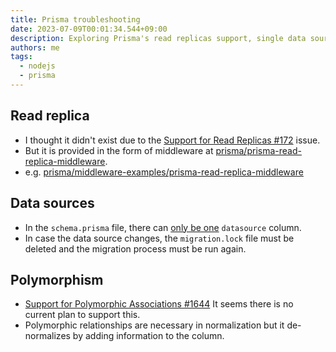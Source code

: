 ```yaml
---
title: Prisma troubleshooting
date: 2023-07-09T00:01:34.544+09:00
description: Exploring Prisma's read replicas support, single data source handling, and lack of polymorphism association support.
authors: me
tags:
  - nodejs
  - prisma
---
```


## Read replica

- I thought it didn't exist due to the [Support for Read Replicas #172](https://github.com/prisma/prisma/issues/172) issue.
- But it is provided in the form of middleware at [prisma/prisma-read-replica-middleware](https://github.com/prisma/prisma-read-replica-middleware).
- e.g. [prisma/middleware-examples/prisma-read-replica-middleware](https://github.com/prisma/middleware-examples/tree/main/prisma-read-replica-middleware)

## Data sources

- In the `schema.prisma` file, there can [only be one](https://www.prisma.io/docs/concepts/components/prisma-schema/data-sources) `datasource` column.
- In case the data source changes, the `migration.lock` file must be deleted and the migration process must be run again.

## Polymorphism

- [Support for Polymorphic Associations #1644](https://github.com/prisma/prisma/issues/1644) It seems there is no current plan to support this.
- Polymorphic relationships are necessary in normalization but it de-normalizes by adding information to the column.

